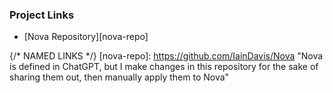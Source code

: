 ### Project Links
* [Nova Repository][nova-repo]

{/* NAMED LINKS */}
[nova-repo]:
    https://github.com/IainDavis/Nova
    "Nova is defined in ChatGPT, but I make changes in this repository for the sake of
    sharing them out, then manually apply them to Nova"